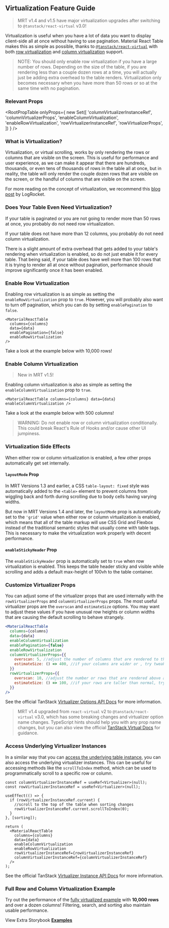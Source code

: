 
<Head>
  <title>Virtualization Feature Guide - Material React Table Docs</title>
  <meta
    name="description"
    content="How to virtualize rows and columns in Material React Table to improve performance and user experience when there are a lot of rows or a lot of columns in the table."
  />
</Head>

## Virtualization Feature Guide

> MRT v1.4 and v1.5 have major virtualization upgrades after switching to `@tanstack/react-virtual` v3.0!

Virtualization is useful when you have a lot of data you want to display client-side all at once without having to use pagination. Material React Table makes this as simple as possible, thanks to [`@tanstack/react-virtual`](https://tanstack.com/virtual/v3) with both [row virtualization](#enable-row-virtualization) and [column virtualization](#enable-column-virtualization) support.

> NOTE: You should only enable row virtualization if you have a large number of rows. Depending on the size of the table, if you are rendering less than a couple dozen rows at a time, you will actually just be adding extra overhead to the table renders. Virtualization only becomes necessary when you have more than 50 rows or so at the same time with no pagination.

### Relevant Props

<RootPropTable
  onlyProps={
    new Set([
      'columnVirtualizerInstanceRef',
      'columnVirtualizerProps',
      'enableColumnVirtualization',
      'enableRowVirtualization',
      'rowVirtualizerInstanceRef',
      'rowVirtualizerProps',
    ])
  }
/>

### What is Virtualization?

Virtualization, or virtual scrolling, works by only rendering the rows or columns that are visible on the screen. This is useful for performance and user experience, as we can make it appear that there are hundreds, thousands, or even tens of thousands of rows in the table all at once, but in reality, the table will only render the couple dozen rows that are visible on the screen, or the handful of columns that are visible on the screen.

For more reading on the concept of virtualization, we recommend this [blog post](https://blog.logrocket.com/virtual-scrolling-core-principles-and-basic-implementation-in-react/) by LogRocket.

### Does Your Table Even Need Virtualization?

If your table is paginated or you are not going to render more than 50 rows at once, you probably do not need row virtualization.

If your table does not have more than 12 columns, you probably do not need column virtualization.

There is a slight amount of extra overhead that gets added to your table's rendering when virtualization is enabled, so do not just enable it for every table. That being said, if your table does have well more than 100 rows that it is trying to render all at once without pagination, performance should improve significantly once it has been enabled.

### Enable Row Virtualization

Enabling row virtualization is as simple as setting the `enableRowVirtualization` prop to `true`. However, you will probably also want to turn off pagination, which you can do by setting `enablePagination` to `false`.

```tsx
<MaterialReactTable
  columns={columns}
  data={data}
  enablePagination={false}
  enableRowVirtualization
/>
```

Take a look at the example below with 10,000 rows!

<EnableRowExample />

### Enable Column Virtualization

> New in MRT v1.5!

Enabling column virtualization is also as simple as setting the `enableColumnVirtualization` prop to `true`.

```tsx
<MaterialReactTable columns={columns} data={data} enableColumnVirtualization />
```

Take a look at the example below with 500 columns!

<EnableColumnExample />

> WARNING: Do not enable row or column virtualization conditionally. This could break React's Rule of Hooks and/or cause other UI jumpiness.

### Virtualization Side Effects

When either row or column virtualization is enabled, a few other props automatically get set internally.

#### `layoutMode` Prop

In MRT Versions 1.3 and earlier, a CSS `table-layout: fixed` style was automatically added to the `<table>` element to prevent columns from wiggling back and forth during scrolling due to body cells having varying widths.

But now in MRT Versions 1.4 and later, the `layoutMode` prop is automatically set to the `'grid'` value when either row or column virtualization is enabled, which means that all of the table markup will use CSS Grid and Flexbox instead of the traditional semantic styles that usually come with table tags. This is necessary to make the virtualization work properly with decent performance.

#### `enableStickyHeader` Prop

The `enableStickyHeader` prop is automatically set to `true` when row virtualization is enabled. This keeps the table header sticky and visible while scrolling and adds a default max-height of 100vh to the table container.

### Customize Virtualizer Props

You can adjust some of the virtualizer props that are used internally with the `rowVirtualizerProps` and `columnVirtualizerProps` props. The most useful virtualizer props are the `overscan` and `estimateSize` options. You may want to adjust these values if you have unusual row heights or column widths that are causing the default scrolling to behave strangely.

```jsx
<MaterialReactTable
  columns={columns}
  data={data}
  enableColumnVirtualization
  enablePagination={false}
  enableRowVirtualization
  columnVirtualizerProps={{
    overscan: 5, //adjust the number of columns that are rendered to the left and right of the visible area of the table
    estimateSize: () => 400, //if your columns are wider or , try tweaking this value to make scrollbar size more accurate
  }}
  rowVirtualizerProps={{
    overscan: 10, //adjust the number or rows that are rendered above and below the visible area of the table
    estimateSize: () => 100, //if your rows are taller than normal, try tweaking this value to make scrollbar size more accurate
  }}
/>
```

See the official TanStack [Virtualizer Options API Docs](https://tanstack.com/virtual/v3/docs/api/virtualizer#optional-options) for more information.

> MRT v1.4 upgraded from `react-virtual` v2 to `@tanstack/react-virtual` v3.0, which has some breaking changes and virtualizer option name changes. TypeScript hints should help you with any prop name changes, but you can also view the official [TanStack Virtual Docs](https://tanstack.com/virtual/v3/docs/api/virtualizer#optional-options) for guidance.

### Access Underlying Virtualizer Instances

In a similar way that you can [access the underlying table instance](/docs/guides/table-state-management#access-the-underlying-table-instance-reference), you can also access the underlying virtualizer instances. This can be useful for accessing methods like the `scrollToIndex` method, which can be used to programmatically scroll to a specific row or column.

```tsx
const columnVirtualizerInstanceRef = useRef<Virtualizer>(null);
const rowVirtualizerInstanceRef = useRef<Virtualizer>(null);

useEffect(() => {
  if (rowVirtualizerInstanceRef.current) {
    //scroll to the top of the table when sorting changes
    rowVirtualizerInstanceRef.current.scrollToIndex(0);
  }
}, [sorting]);

return (
  <MaterialReactTable
    columns={columns}
    data={data}
    enableColumnVirtualization
    enableRowVirtualization
    rowVirtualizerInstanceRef={rowVirtualizerInstanceRef}
    columnVirtualizerInstanceRef={columnVirtualizerInstanceRef}
  />
);
```

See the official TanStack [Virtualizer Instance API Docs](https://tanstack.com/virtual/v3/docs/api/virtualizer#virtualizer-instance) for more information.

### Full Row and Column Virtualization Example

Try out the performance of the [fully virtualized example](/docs/examples/virtualized) with **10,000 rows** and over a dozen columns! Filtering, search, and sorting also maintain usable performance.

View Extra Storybook **[Examples](https://www.material-react-table.dev/?path=/story/features-virtualization)**
